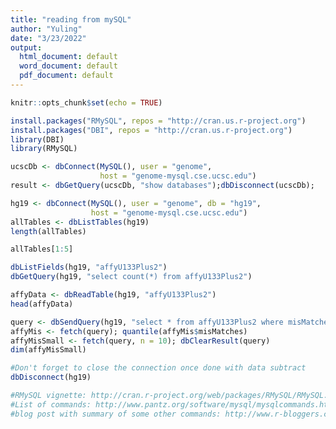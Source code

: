 ```yaml
---
title: "reading from mySQL"
author: "Yuling"
date: "3/23/2022"
output:
  html_document: default
  word_document: default
  pdf_document: default
---
```


```r
knitr::opts_chunk$set(echo = TRUE)
```

```r
install.packages("RMySQL", repos = "http://cran.us.r-project.org")
install.packages("DBI", repos = "http://cran.us.r-project.org")
library(DBI)
library(RMySQL)

```

```r
ucscDb <- dbConnect(MySQL(), user = "genome",
                    host = "genome-mysql.cse.ucsc.edu")
result <- dbGetQuery(ucscDb, "show databases");dbDisconnect(ucscDb);
```
```r
hg19 <- dbConnect(MySQL(), user = "genome", db = "hg19",
                  host = "genome-mysql.cse.ucsc.edu")
allTables <- dbListTables(hg19)
length(allTables)

allTables[1:5]
```
```r
dbListFields(hg19, "affyU133Plus2")
dbGetQuery(hg19, "select count(*) from affyU133Plus2")
```
```r
affyData <- dbReadTable(hg19, "affyU133Plus2")
head(affyData)
```

```r
query <- dbSendQuery(hg19, "select * from affyU133Plus2 where misMatches between 1 and 3")
affyMis <- fetch(query); quantile(affyMis$misMatches)
affyMisSmall <- fetch(query, n = 10); dbClearResult(query)
dim(affyMisSmall)

#Don't forget to close the connection once done with data subtract
dbDisconnect(hg19)
```


```r
#RMySQL vignette: http://cran.r-project.org/web/packages/RMySQL/RMySQL.pdf
#List of commands: http://www.pantz.org/software/mysql/mysqlcommands.html
#blog post with summary of some other commands: http://www.r-bloggers.com/mysql-and-r/
```

